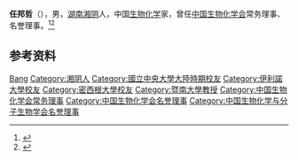 '''任邦哲'''（{{bd|1909年||2001年|}}），男，[[湖南|湖南]][[湘阴县|湘阴]]人，中国[[生物化学|生物化学]]家，曾任[[中国生物化学会|中国生物化学会]]常务理事、名誉理事。<ref>{{Cite book|title=湖南古今人物词典|author=王晓天, 王国宇主编; 毛健副主编|publisher=湖南人民出版社|year=2013|isbn=9787543892392|location=长沙|pages=}}</ref><ref>{{cite book|title=中囯人名大辞典·当代人物卷|author=廖盖隆等编|year=1990|publisher=上海辞书出版社|location=上海|page=}}</ref>

== 参考资料 ==
{{reflist}}

{{Navboxes 
| title  = 任邦哲在[[中国生物化学与分子生物学会|中国生物化学与分子生物学会]]的职务
| list1  =
{{中国生物化学会第一届理事会}}
{{中国生物化学会第二届理事会}}
{{中国生物化学会第五届理事会}}
{{中国生物化学与分子生物学会第六届理事会}}
{{中国生物化学与分子生物学会第七届理事会}}
}}

{{Authority control}}
{{DEFAULTSORT:Ren任}}
[[Category:任姓|Bang]]
[[Category:湘阴人|Category:湘阴人]]
[[Category:國立中央大學大陸時期校友|Category:國立中央大學大陸時期校友]]
[[Category:伊利諾大學校友|Category:伊利諾大學校友]]
[[Category:密西根大學校友|Category:密西根大學校友]]
[[Category:暨南大學教授|Category:暨南大學教授]]
[[Category:中国生物化学会常务理事|Category:中国生物化学会常务理事]]
[[Category:中国生物化学会名誉理事|Category:中国生物化学会名誉理事]]
[[Category:中国生物化学与分子生物学会名誉理事|Category:中国生物化学与分子生物学会名誉理事]]

{{中国人物小作品}}